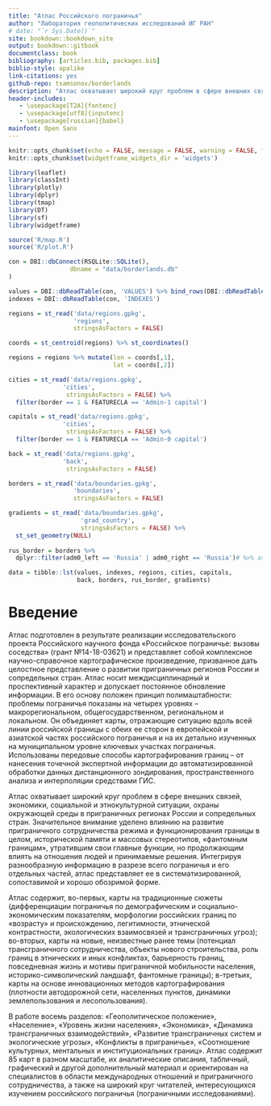 ```yaml
--- 
title: "Атлас Российского пограничья"
author: "Лаборатория геополитических исследований ИГ РАН"
# date: "`r Sys.Date()`"
site: bookdown::bookdown_site
output: bookdown::gitbook
documentclass: book
bibliography: [articles.bib, packages.bib]
biblio-style: apalike
link-citations: yes
github-repo: tsamsonov/borderlands
description: "Атлас охватывает широкий круг проблем в сфере внешних связей, экономики, социальной и этнокультурной ситуации, охраны окружающей среды в приграничных регионах России и сопредельных стран"
header-includes:
   - \usepackage[T2A]{fontenc}
   - \usepackage[utf8]{inputenc}
   - \usepackage[russian]{babel}
mainfont: Open Sans
---
```


```r
knitr::opts_chunk$set(echo = FALSE, message = FALSE, warning = FALSE, fig.align = 'center')
knitr::opts_chunk$set(widgetframe_widgets_dir = 'widgets') 

library(leaflet)
library(classInt)
library(plotly)
library(dplyr)
library(tmap)
library(DT)
library(sf)
library(widgetframe)

source('R/map.R')
source('R/plot.R')

con = DBI::dbConnect(RSQLite::SQLite(),
                 dbname = "data/borderlands.db"
)

values = DBI::dbReadTable(con, 'VALUES') %>% bind_rows(DBI::dbReadTable(con, 'DERIVATIVES'))
indexes = DBI::dbReadTable(con, 'INDEXES')

regions = st_read('data/regions.gpkg',
                  'regions',
                  stringsAsFactors = FALSE)

coords = st_centroid(regions) %>% st_coordinates()

regions = regions %>% mutate(lon = coords[,1],
                             lat = coords[,2])

cities = st_read('data/regions.gpkg',
               'cities',
                stringsAsFactors = FALSE) %>% 
  filter(border == 1 & FEATURECLA == 'Admin-1 capital')

capitals = st_read('data/regions.gpkg',
               'cities',
                stringsAsFactors = FALSE) %>% 
  filter(border == 1 & FEATURECLA == 'Admin-0 capital')

back = st_read('data/regions.gpkg',
               'back',
                stringsAsFactors = FALSE)

borders = st_read('data/boundaries.gpkg',
                  'boundaries',
                  stringsAsFactors = FALSE)

gradients = st_read('data/boundaries.gpkg',
                    'grad_country',
                    stringsAsFactors = FALSE) %>% 
  st_set_geometry(NULL)
  
rus_border = borders %>% 
  dplyr::filter(adm0_left == 'Russia' | adm0_right == 'Russia')# %>% as('Spatial')

data = tibble::lst(values, indexes, regions, cities, capitals, 
                   back, borders, rus_border, gradients)
```

# Введение {-}

Атлас подготовлен в результате реализации исследовательского проекта Российского научного фонда «Российское пограничье: вызовы соседства» (грант №14-18-03621) и представляет собой комплексное научно-справочное картографическое произведение, призванное дать целостное представление о развитии приграничных регионов России и сопредельных стран. Атлас носит междисциплинарный и проспективный характер и допускает постоянное обновление информации. В его основу положен принцип полимаштабности: проблемы пограничья показаны на четырех уровнях – макрорегиональном, общегосударственном, региональном и локальном. Он объединяет карты, отражающие ситуацию вдоль всей линии российской границы с обеих ее сторон в европейской и азиатской частях российского пограничья и на их детально изученных на муниципальном уровне ключевых участках пограничья. Использованы передовые способы картографирования границ – от нанесения точечной экспертной информации до автоматизированной обработки данных дистанционного зондирования, пространственного анализа и интерполяции средствами ГИС.

Атлас охватывает широкий круг проблем в сфере внешних связей, экономики, социальной и этнокультурной ситуации, охраны окружающей среды в приграничных регионах России и сопредельных стран. Значительное внимание уделено влиянию на развитие приграничного сотрудничества режима и функционирования границы в целом, исторической памяти и массовых стереотипов, «фантомным границам», утратившим свои главные функции, но продолжающим влиять на отношения людей и принимаемые решения. Интегрируя разнообразную информацию в разрезе всего пограничья и его отдельных частей, атлас представляет ее в систематизированной, сопоставимой и хорошо обозримой форме.

Атлас содержит, во-первых, карты на традиционные сюжеты (дифференциации пограничья по демографическим и социально-экономическим показателям, морфологии российских границ по «возрасту» и происхождению, легитимности, этнической контрастности, экологических взаимосвязей и трансграничных угроз); во-вторых, карты на новые, неизвестные ранее темы (потенциал трансграничного сотрудничества, объекты нового строительства, роль границ в этнических и иных конфликтах, барьерность границ, повседневная жизнь и мотивы приграничной мобильности населения, историко-символический ландшафт, фантомные границы); в-третьих, карты на основе инновационных методов картографирования (плотности автодорожной сети, населенных пунктов, динамики землепользования и лесопользования).

В работе восемь разделов: «Геополитическое положение», «Население», «Уровень жизни населения», «Экономика», «Динамика трансграничных взаимодействий», «Развитие трансграничных систем и экологические угрозы», «Конфликты в приграничье», «Соотношение культурных, ментальных и институциональных границ». Атлас содержит 85 карт в разном масштабе, их аналитические описания, табличный, графический и другой дополнительный материал и ориентирован на специалистов в области международных отношений и приграничного сотрудничества, а также на широкий круг читателей, интересующихся изучением российского пограничья (пограничными исследованиями).
